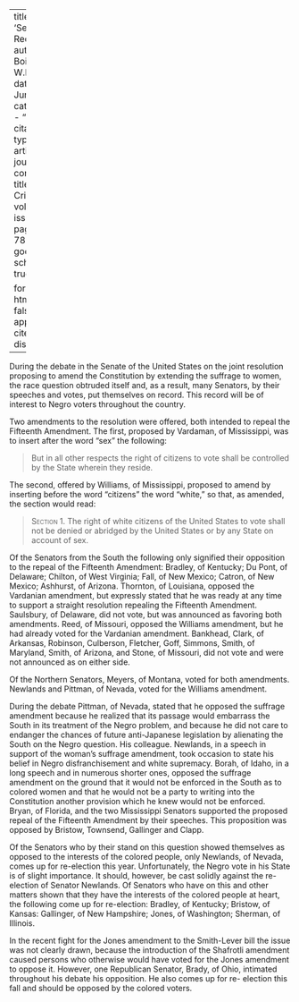 
---
title: 'Senators'' Records'
author: Du Bois, W.E.B.
date: Jun. 1914
categories: 
  - ""
citation: 
  type: article-journal
  container-title: The Crisis
  volume: 8
  issue: 2
  page: 77-78
google-scholar: true

format:
  html:
    toc: false
    appendix-cite-as: display
---



During the debate in the Senate of the United States on the joint
resolution proposing to amend the Constitution by extending the suffrage
to women, the race question obtruded itself and, as a result, many
Senators, by their speeches and votes, put themselves on record. This
record will be of interest to Negro voters throughout the country.

Two amendments to the resolution were offered, both intended to repeal
the Fifteenth Amendment. The first, proposed by Vardaman, of
Mississippi, was to insert after the word "sex" the following:

> But in all other respects the right of citizens to vote shall be
controlled by the State wherein they reside.

The second, offered by Williams, of Mississippi, proposed to amend by
inserting before the word "citizens" the word "white," so that, as
amended, the section would read:

> <span style="font-variant:small-caps;">Section 1. </span> The right of white citizens of the United States to vote
shall not be denied or abridged by the United States or by any State on
account of sex.

Of the Senators from the South the following only signified their
opposition to the repeal of the Fifteenth Amendment: Bradley, of
Kentucky; Du Pont, of Delaware; Chilton, of West Virginia; Fall, of New
Mexico; Catron, of New Mexico; Ashhurst, of Arizona. Thornton, of
Louisiana, opposed the Vardanian amendment, but expressly stated that he
was ready at any time to support a straight resolution repealing the
Fifteenth Amendment. Saulsbury, of Delaware, did not vote, but was
announced as favoring both amendments. Reed, of Missouri, opposed the
Williams amendment, but he had already voted for the Vardanian
amendment. Bankhead, Clark, of Arkansas, Robinson, Culberson, Fletcher,
Goff, Simmons, Smith, of Maryland, Smith, of Arizona, and Stone, of
Missouri, did not vote and were not announced as on either side.

Of the Northern Senators, Meyers, of Montana, voted for both amendments.
Newlands and Pittman, of Nevada, voted for the Williams amendment.

During the debate Pittman, of Nevada, stated that he opposed the
suffrage amendment because he realized that its passage would embarrass
the South in its treatment of the Negro problem, and because he did not
care to endanger the chances of future anti-Japanese legislation by
alienating the South on the Negro question. His colleague. Newlands, in
a speech in support of the woman's suffrage amendment, took occasion to
state his belief in Negro disfranchisement and white supremacy. Borah,
of Idaho, in a long speech and in numerous shorter ones, opposed the
suffrage amendment on the ground that it would not be enforced in the South as to colored
women and that he would not be a party to writing into the Constitution
another provision which he knew would not be enforced. Bryan, of
Florida, and the two Mississippi Senators supported the proposed repeal
of the Fifteenth Amendment by their speeches. This proposition was
opposed by Bristow, Townsend, Gallinger and Clapp.

Of the Senators who by their stand on this question showed themselves as
opposed to the interests of the colored people, only Newlands, of
Nevada, comes up for re-election this year. Unfortunately, the Negro
vote in his State is of slight importance. It should, however, be cast
solidly against the re-election of Senator Newlands. Of Senators who
have on this and other matters shown that they have the interests of the
colored people at heart, the following come up for re-election: Bradley,
of Kentucky; Bristow, of Kansas: Gallinger, of New Hampshire; Jones, of
Washington; Sherman, of Illinois.

In the recent fight for the Jones amendment to the Smith-Lever bill the
issue was not clearly drawn, because the introduction of the Shafrotli
amendment caused persons who otherwise would have voted for the Jones
amendment to oppose it. However, one Republican Senator, Brady, of Ohio,
intimated throughout his debate his opposition. He also comes up for re-
election this fall and should be opposed by the colored voters.

